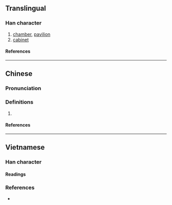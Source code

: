 {{character info}}
==Translingual==

===Han character===
{{Han char|rn=75|rad=木|as=14|sn=18|four=|canj=DANR,XDANR|ids=⿰木閣}}

# [[chamber]], [[pavilion]]
# [[cabinet]]

====References====
{{Han ref|kx=0559.261|hdz=21311.051|uh=6ACA}}

----

==Chinese==
{{zh-forms}}

===Pronunciation===
{{zh-pron
|m=gē
|c=gok3
|mc=
|oc=
|ma=
|cat=n
}}

===Definitions===
{{zh-hanzi}}

# {{rfdef|zh}}

====References====

----

==Vietnamese==

===Han character===

====Readings====
{{vi-readings|reading=gác|rs=木14}}

===References===
* {{R:WinVNKey:Lê Sơn Thanh}}